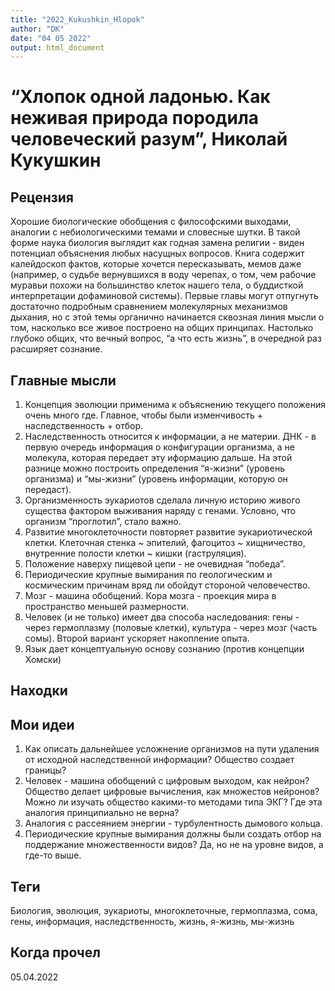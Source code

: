 ```yaml
---
title: "2022_Kukushkin_Hlopok"
author: "DK"
date: "04 05 2022"
output: html_document
---
```


# "Хлопок одной ладонью. Как неживая природа породила человеческий разум", Николай Кукушкин

## Рецензия

Хорошие биологические обобщения с философскими выходами, аналогии с небиологическими темами и словесные шутки. В такой форме наука биология выглядит как годная замена религии - виден потенциал объяснения любых насущных вопросов. Книга содержит калейдоскоп фактов, которые хочется пересказывать, мемов даже (например, о судьбе вернувшихся в воду черепах, о том, чем рабочие муравьи похожи на большинство клеток нашего тела, о буддисткой интерпретации дофаминовой системы). Первые главы могут отпугнуть достаточно подробным сравнением молекулярных механизмов дыхания, но с этой темы органично начинается сквозная линия мысли о том, насколько все живое построено на общих принципах. Настолько глубоко общих, что вечный вопрос, "а что есть жизнь", в очередной раз расширяет сознание.

## Главные мысли

1.  Концепция эволюции применима к объяснению текущего положения очень много где. Главное, чтобы были изменчивость + наследственность + отбор.
2.  Наследственность относится к информации, а не материи. ДНК - в первую очередь информация о конфигурации организма, а не молекула, которая передает эту иформацию дальше. На этой разнице можно построить определения "я-жизни" (уровень организма) и "мы-жизни" (уровень информации, которую он передаст).
3.  Организменность эукариотов сделала личную историю живого существа фактором выживания наряду с генами. Условно, что организм "проглотил", стало важно.
4.  Развитие многоклеточности повторяет развитие эукариотической клетки. Клеточная стенка \~ эпителий, фагоцитоз \~ хищничество, внутренние полости клетки \~ кишки (гаструляция).
5.  Положение наверху пищевой цепи - не очевидная "победа".
6.  Периодические крупные вымирания по геологическим и космическим причинам вряд ли обойдут стороной человечество.
7.  Мозг - машина обобщений. Кора мозга - проекция мира в пространство меньшей размерности.
8.  Человек (и не только) имеет два способа наследования: гены - через гермоплазму (половые клетки), культура - через мозг (часть сомы). Второй вариант ускоряет накопление опыта.
9.  Язык дает концептуальную основу сознанию (против концепции Хомски)

## Находки

## Мои идеи

1.  Как описать дальнейшее усложнение организмов на пути удаления от исходной наследственной информации? Общество создает границы?
2.  Человек - машина обобщений с цифровым выходом, как нейрон? Общество делает цифровые вычисления, как множестов нейронов? Можно ли изучать общество какими-то методами типа ЭКГ? Где эта аналогия принципиально не верна?
3.  Аналогия с рассеянием энергии - турбулентность дымового кольца.
4.  Периодические крупные вымирания должны были создать отбор на поддержание множественности видов? Да, но не на уровне видов, а где-то выше.

## Теги

Биология, эволюция, эукариоты, многоклеточные, гермоплазма, сома, гены, информация, наследственность, жизнь, я-жизнь, мы-жизнь

## Когда прочел

05.04.2022
